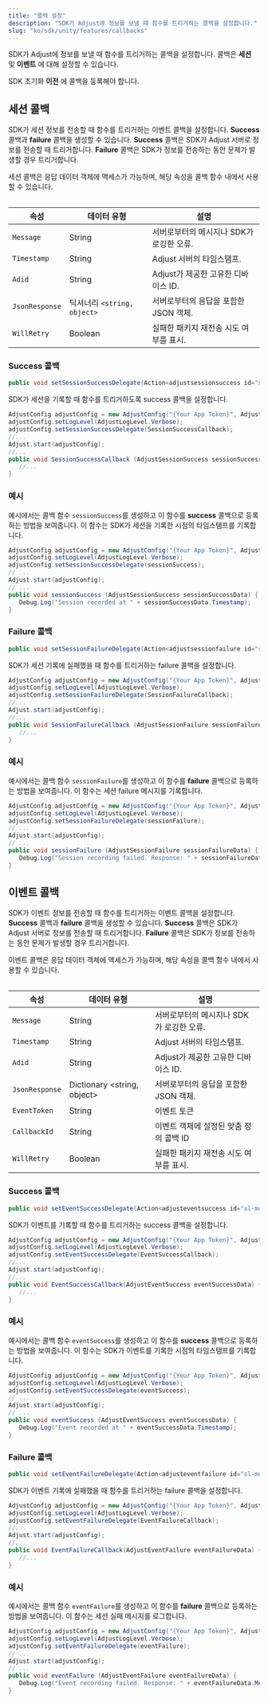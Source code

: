 ```yaml
---
title: "콜백 설정"
description: "SDK가 Adjust에 정보를 보낼 때 함수를 트리거하는 콜백을 설정합니다."
slug: "ko/sdk/unity/features/callbacks"
---
```


SDK가 Adjust에 정보를 보낼 때 함수를 트리거하는 콜백을 설정합니다. 콜백은 **세션** 및 **이벤트** 에 대해 설정할 수 있습니다.

<Callout type="important">

SDK 초기화 **이전** 에 콜백을 등록해야 합니다.

</Callout>

## 세션 콜백

SDK가 세션 정보를 전송할 때 함수를 트리거하는 이벤트 콜백을 설정합니다. **Success** 콜백과 **failure** 콜백을 생성할 수 있습니다. **Success** 콜백은 SDK가 Adjust 서버로 정보를 전송할 때 트리거합니다. **Failure** 콜백은 SDK가 정보를 전송하는 동안 문제가 발생할 경우 트리거합니다.

세션 콜백은 응답 데이터 객체에 액세스가 가능하며, 해당 속성을 콜백 함수 내에서 사용할 수 있습니다.

<Table>

| 속성           | 데이터 유형                 | 설명                                     |
| -------------- | --------------------------- | ---------------------------------------- |
| `Message`      | String                      | 서버로부터의 메시지나 SDK가 로깅한 오류. |
| `Timestamp`    | String                      | Adjust 서버의 타임스탬프.                |
| `Adid`         | String                      | Adjust가 제공한 고유한 디바이스 ID.      |
| `JsonResponse` | 딕셔너리 `<string, object>` | 서버로부터의 응답을 포함한 JSON 객체.    |
| `WillRetry`    | Boolean                     | 실패한 패키지 재전송 시도 여부를 표시.   |

</Table>

### Success 콜백

```cs
public void setSessionSuccessDelegate(Action<adjustsessionsuccess id="sl-md0000000"> sessionSuccessDelegate, string sceneName = "Adjust");
```

SDK가 세션을 기록할 때 함수를 트리거하도록 success 콜백을 설정합니다.

```cs
AdjustConfig adjustConfig = new AdjustConfig("{Your App Token}", AdjustEnvironment.Sandbox);
adjustConfig.setLogLevel(AdjustLogLevel.Verbose);
adjustConfig.setSessionSuccessDelegate(SessionSuccessCallback);
//...
Adjust.start(adjustConfig);
//...
public void SessionSuccessCallback (AdjustSessionSuccess sessionSuccessData) {
   //...
}
```

### 예시

예시에서는 콜백 함수 `sessionSuccess`를 생성하고 이 함수를 **success** 콜백으로 등록하는 방법을 보여줍니다. 이 함수는 SDK가 세션을 기록한 시점의 타임스탬프를 기록합니다.

```cs
AdjustConfig adjustConfig = new AdjustConfig("{Your App Token}", AdjustEnvironment.Sandbox);
adjustConfig.setLogLevel(AdjustLogLevel.Verbose);
adjustConfig.setSessionSuccessDelegate(sessionSuccess);
// ...
Adjust.start(adjustConfig);
// ...
public void sessionSuccess (AdjustSessionSuccess sessionSuccessData) {
   Debug.Log("Session recorded at " + sessionSuccessData.Timestamp);
}
```

### Failure 콜백

```cs
public void setSessionFailureDelegate(Action<adjustsessionfailure id="sl-md0000000"> sessionFailureDelegate, string sceneName = "Adjust");
```

SDK가 세션 기록에 실패했을 때 함수를 트리거하는 failure 콜백을 설정합니다.

```cs
AdjustConfig adjustConfig = new AdjustConfig("{Your App Token}", AdjustEnvironment.Sandbox);
adjustConfig.setLogLevel(AdjustLogLevel.Verbose);
adjustConfig.setSessionFailureDelegate(SessionFailureCallback);
//...
Adjust.start(adjustConfig);
//...
public void SessionFailureCallback (AdjustSessionFailure sessionFailureData) {
   //...
}
```

### 예시

예시에서는 콜백 함수 `sessionFailure`를 생성하고 이 함수를 **failure** 콜백으로 등록하는 방법을 보여줍니다. 이 함수는 세션 failure 메시지를 기록합니다.

```cs
AdjustConfig adjustConfig = new AdjustConfig("{Your App Token}", AdjustEnvironment.Sandbox);
adjustConfig.setLogLevel(AdjustLogLevel.Verbose);
adjustConfig.setSessionFailureDelegate(sessionFailure);
// ...
Adjust.start(adjustConfig);
// ...
public void sessionFailure (AdjustSessionFailure sessionFailureData) {
   Debug.Log("Session recording failed. Response: " + sessionFailureData.Message);
}
```

## 이벤트 콜백

SDK가 이벤트 정보를 전송할 때 함수를 트리거하는 이벤트 콜백을 설정합니다. **Success** 콜백과 **failure** 콜백을 생성할 수 있습니다. **Success** 콜백은 SDK가 Adjust 서버로 정보를 전송할 때 트리거합니다. **Failure** 콜백은 SDK가 정보를 전송하는 동안 문제가 발생할 경우 트리거합니다.

이벤트 콜백은 응답 데이터 객체에 액세스가 가능하며, 해당 속성을 콜백 함수 내에서 사용할 수 있습니다.

<Table>

| 속성           | 데이터 유형                 | 설명                                     |
| -------------- | --------------------------- | ---------------------------------------- |
| `Message`      | String                      | 서버로부터의 메시지나 SDK가 로깅한 오류. |
| `Timestamp`    | String                      | Adjust 서버의 타임스탬프.                |
| `Adid`         | String                      | Adjust가 제공한 고유한 디바이스 ID.      |
| `JsonResponse` | Dictionary <string, object> | 서버로부터의 응답을 포함한 JSON 객체.    |
| `EventToken`   | String                      | 이벤트 토큰                              |
| `CallbackId`   | String                      | 이벤트 객체에 설정된 맞춤 정의 콜백 ID   |
| `WillRetry`    | Boolean                     | 실패한 패키지 재전송 시도 여부를 표시.   |

</Table>

### Success 콜백

```cs
public void setEventSuccessDelegate(Action<adjusteventsuccess id="sl-md0000000"> eventSuccessDelegate, string sceneName = "Adjust");
```

SDK가 이벤트를 기록할 때 함수를 트리거하는 success 콜백을 설정합니다.

```cs
AdjustConfig adjustConfig = new AdjustConfig("{Your App Token}", AdjustEnvironment.Sandbox);
adjustConfig.setLogLevel(AdjustLogLevel.Verbose);
adjustConfig.setEventSuccessDelegate(EventSuccessCallback);
//...
Adjust.start(adjustConfig);
//...
public void EventSuccessCallback(AdjustEventSuccess eventSuccessData) {
   //...
}
```

### 예시

예시에서는 콜백 함수 `eventSuccess`를 생성하고 이 함수를 **success** 콜백으로 등록하는 방법을 보여줍니다. 이 함수는 SDK가 이벤트를 기록한 시점의 타임스탬프를 기록합니다.

```cs
AdjustConfig adjustConfig = new AdjustConfig("{Your App Token}", AdjustEnvironment.Sandbox);
adjustConfig.setLogLevel(AdjustLogLevel.Verbose);
adjustConfig.setEventSuccessDelegate(eventSuccess);
// ...
Adjust.start(adjustConfig);
// ...
public void eventSuccess (AdjustEventSuccess eventSuccessData) {
   Debug.Log("Event recorded at " + eventSuccessData.Timestamp);
}
```

### Failure 콜백

```cs
public void setEventFailureDelegate(Action<adjusteventfailure id="sl-md0000000"> eventFailureDelegate, string sceneName = "Adjust");
```

SDK가 이벤트 기록에 실패했을 때 함수를 트리거하는 failure 콜백을 설정합니다.

```cs
AdjustConfig adjustConfig = new AdjustConfig("{Your App Token}", AdjustEnvironment.Sandbox);
adjustConfig.setLogLevel(AdjustLogLevel.Verbose);
adjustConfig.setEventFailureDelegate(EventFailureCallback);
//...
Adjust.start(adjustConfig);
//...
public void EventFailureCallback(AdjustEventFailure eventFailureData) {
   //...
}
```

### 예시

예시에서는 콜백 함수 `eventFailure`를 생성하고 이 함수를 **failure** 콜백으로 등록하는 방법을 보여줍니다. 이 함수는 세션 실패 메시지를 로그합니다.

```cs
AdjustConfig adjustConfig = new AdjustConfig("{Your App Token}", AdjustEnvironment.Sandbox);
adjustConfig.setLogLevel(AdjustLogLevel.Verbose);
adjustConfig.setEventFailureDelegate(eventFailure);
// ...
Adjust.start(adjustConfig);
// ...
public void eventFailure (AdjustEventFailure eventFailureData) {
   Debug.Log("Event recording failed. Response: " + eventFailureData.Message);
}
```
